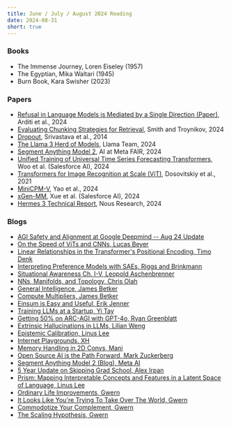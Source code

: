 ```yaml
---
title: June / July / August 2024 Reading
date: 2024-08-31
short: true
---
```


### Books

- The Immense Journey, Loren Eiseley (1957)
- The Egyptian, Mika Waltari (1945)
- Burn Book, Kara Swisher (2023)

### Papers

- [Refusal in Language Models is Mediated by a Single Direction (Paper)](https://arxiv.org/pdf/2406.11717), Arditi et al., 2024
- [Evaluating Chunking Strategies for Retrieval](https://research.trychroma.com/evaluating-chunking), Smith and Troynikov, 2024
- [Dropout](https://www.cs.toronto.edu/~rsalakhu/papers/srivastava14a.pdf), Srivastava et al., 2014
- [The Llama 3 Herd of Models](https://ai.meta.com/research/publications/the-llama-3-herd-of-models/), Llama Team, 2024
- [Segment Anything Model 2](https://ai.meta.com/research/publications/sam-2-segment-anything-in-images-and-videos/), AI at Meta FAIR, 2024
- [Unified Training of Universal Time Series Forecasting Transformers](https://arxiv.org/pdf/2402.02592), Woo et al. (Salesforce AI), 2024
- [Transformers for Image Recognition at Scale (ViT)](https://arxiv.org/pdf/2010.11929), Dosovitskiy et al., 2021
- [MiniCPM-V](https://arxiv.org/pdf/2408.01800), Yao et al., 2024
- [xGen-MM](https://arxiv.org/pdf/2408.08872), Xue et al. (Salesforce AI), 2024
- [Hermes 3 Technical Report](https://nousresearch.com/wp-content/uploads/2024/08/Hermes-3-Technical-Report.pdf), Nous Research, 2024

### Blogs

- [AGI Safety and Alignment at Google Deepmind -- Aug 24 Update](https://www.alignmentforum.org/posts/79BPxvSsjzBkiSyTq/agi-safety-and-alignment-at-google-deepmind-a-summary-of)
- [On the Speed of ViTs and CNNs, Lucas Beyer](http://lucasb.eyer.be/articles/vit_cnn_speed.html)
- [Linear Relationships in the Transformer's Positional Encoding, Timo Denk](https://blog.timodenk.com/linear-relationships-in-the-transformers-positional-encoding/)
- [Interpreting Preference Models with SAEs, Riggs and Brinkmann](https://www.lesswrong.com/posts/5XmxmszdjzBQzqpmz/interpreting-preference-models-w-sparse-autoencoders)
- [Situational Awareness Ch. I-V, Leopold Aschenbrenner](https://situational-awareness.ai/)
- [NNs, Manifolds, and Topology, Chris Olah](https://colah.github.io/posts/2014-03-NN-Manifolds-Topology/)
- [General Intelligence, James Betker](https://nonint.com/2024/06/03/general-intelligence-2024/)
- [Compute Multipliers, James Betker](https://nonint.com/2023/11/05/compute-multipliers/)
- [Einsum is Easy and Useful, Erik Jenner](https://ejenner.com/post/einsum/)
- [Training LLMs at a Startup, Yi Tay](https://www.yitay.net/blog/training-great-llms-entirely-from-ground-zero-in-the-wilderness)
- [Getting 50% on ARC-AGI with GPT-4o, Ryan Greenblatt](https://redwoodresearch.substack.com/p/getting-50-sota-on-arc-agi-with-gpt)
- [Extrinsic Hallucinations in LLMs, Lilian Weng](https://lilianweng.github.io/posts/2024-07-07-hallucination/)
- [Epistemic Calibration, Linus Lee](https://thesephist.com/posts/epistemic-calibration/)
- [Internet Playgrounds, XH](https://woolgather.sh/issue/2)
- [Memory Handling in 2D Convs, Mani](https://riemani.ca/conv)
- [Open Source AI is the Path Forward, Mark Zuckerberg](https://about.fb.com/news/2024/07/open-source-ai-is-the-path-forward/)
- [Segment Anything Model 2 (Blog), Meta AI](https://ai.meta.com/blog/segment-anything-2/)
- [5 Year Update on Skipping Grad School, Alex Irpan](https://www.alexirpan.com/2021/04/07/grad-school-5years.html)
- [Prism: Mapping Interpretable Concepts and Features in a Latent Space of Language, Linus Lee](https://thesephist.com/posts/prism/)
- [Ordinary Life Improvements, Gwern](https://gwern.net/improvement)
- [It Looks Like You're Trying To Take Over The World, Gwern](https://gwern.net/fiction/clippy)
- [Commodotize Your Complement, Gwern](https://gwern.net/complement)
- [The Scaling Hypothesis, Gwern](https://gwern.net/scaling-hypothesis)

